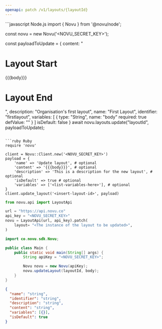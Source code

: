 ```yaml
---
openapi: patch /v1/layouts/{layoutId}
---
```



<ApikeyWarning />

<RequestExample>
```javascript Node.js
import { Novu } from '@novu/node';

const novu = new Novu('<NOVU_SECRET_KEY>');

const payloadToUpdate = {
content: "<h1>Layout Start</h1>{{{body}}}<h1>Layout End</h1>",
description: "Organisation's first layout",
name: "First Layout",
identifier: "firstlayout",
variables: [
{
type: "String",
name: "body"
required: true
defValue: ""
}
]
isDefault: false
}
await novu.layouts.update("layoutId", payloadToUpdate);

````

```ruby Ruby
require 'novu'

client = Novu::Client.new('<NOVU_SECRET_KEY>')
payload = {
    'name' => 'Update layout', # optional
    'content' => '{{{body}}}', # optional
    'description' => 'This is a description for the new layout', # optional
    'isDefault' => true # optional
    'variables' => ['<list-variables-here>'], # optional
}
client.update_layout('<insert-layout-id>', payload)
````

```python Python
from novu.api import LayoutApi

url = "https://api.novu.co"
api_key = "<NOVU_SECRET_KEY>"
novu = LayoutApi(url, api_key).patch(
    layout= "<The instance of the layout to be updated>",
)
```

```java Java
import co.novu.sdk.Novu;

public class Main {
    public static void main(String[] args) {
        String apiKey = "<NOVU_SECRET_KEY>";

        Novu novu = new Novu(apiKey);
        novu.updateLayout(layoutId, body);
    }
}
```

</RequestExample>

<ResponseExample>

```json Response
{
  "name": "string",
  "identifier": "string",
  "description": "string",
  "content": "string",
  "variables": [{}],
  "isDefault": true
}
```

</ResponseExample>

